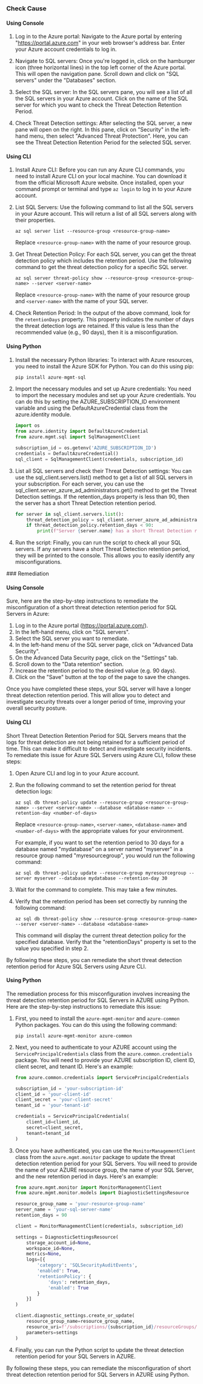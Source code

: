 

<Tabs><Tab title='Cause'>
### Check Cause

#### Using Console

1. Log in to the Azure portal: Navigate to the Azure portal by entering "https://portal.azure.com" in your web browser's address bar. Enter your Azure account credentials to log in.

2. Navigate to SQL servers: Once you're logged in, click on the hamburger icon (three horizontal lines) in the top left corner of the Azure portal. This will open the navigation pane. Scroll down and click on "SQL servers" under the "Databases" section.

3. Select the SQL server: In the SQL servers pane, you will see a list of all the SQL servers in your Azure account. Click on the name of the SQL server for which you want to check the Threat Detection Retention Period.

4. Check Threat Detection settings: After selecting the SQL server, a new pane will open on the right. In this pane, click on "Security" in the left-hand menu, then select "Advanced Threat Protection". Here, you can see the Threat Detection Retention Period for the selected SQL server.

#### Using CLI

1. Install Azure CLI: Before you can run any Azure CLI commands, you need to install Azure CLI on your local machine. You can download it from the official Microsoft Azure website. Once installed, open your command prompt or terminal and type `az login` to log in to your Azure account.

2. List SQL Servers: Use the following command to list all the SQL servers in your Azure account. This will return a list of all SQL servers along with their properties.
    ```
    az sql server list --resource-group <resource-group-name>
    ```
   Replace `<resource-group-name>` with the name of your resource group.

3. Get Threat Detection Policy: For each SQL server, you can get the threat detection policy which includes the retention period. Use the following command to get the threat detection policy for a specific SQL server.
    ```
    az sql server threat-policy show --resource-group <resource-group-name> --server <server-name>
    ```
   Replace `<resource-group-name>` with the name of your resource group and `<server-name>` with the name of your SQL server.

4. Check Retention Period: In the output of the above command, look for the `retentionDays` property. This property indicates the number of days the threat detection logs are retained. If this value is less than the recommended value (e.g., 90 days), then it is a misconfiguration.

#### Using Python

1. Install the necessary Python libraries: To interact with Azure resources, you need to install the Azure SDK for Python. You can do this using pip:

   ```python
   pip install azure-mgmt-sql
   ```

2. Import the necessary modules and set up Azure credentials: You need to import the necessary modules and set up your Azure credentials. You can do this by setting the AZURE_SUBSCRIPTION_ID environment variable and using the DefaultAzureCredential class from the azure.identity module.

   ```python
   import os
   from azure.identity import DefaultAzureCredential
   from azure.mgmt.sql import SqlManagementClient

   subscription_id = os.getenv('AZURE_SUBSCRIPTION_ID')
   credentials = DefaultAzureCredential()
   sql_client = SqlManagementClient(credentials, subscription_id)
   ```

3. List all SQL servers and check their Threat Detection settings: You can use the sql_client.servers.list() method to get a list of all SQL servers in your subscription. For each server, you can use the sql_client.server_azure_ad_administrators.get() method to get the Threat Detection settings. If the retention_days property is less than 90, then the server has a short Threat Detection retention period.

   ```python
   for server in sql_client.servers.list():
       threat_detection_policy = sql_client.server_azure_ad_administrators.get(server.resource_group, server.name)
       if threat_detection_policy.retention_days < 90:
           print(f"Server {server.name} has a short Threat Detection retention period.")
   ```

4. Run the script: Finally, you can run the script to check all your SQL servers. If any servers have a short Threat Detection retention period, they will be printed to the console. This allows you to easily identify any misconfigurations.

</Tab>

<Tab title='Remediation'>
### Remediation

#### Using Console

Sure, here are the step-by-step instructions to remediate the misconfiguration of a short threat detection retention period for SQL Servers in Azure:

1. Log in to the Azure portal (https://portal.azure.com/).
2. In the left-hand menu, click on "SQL servers".
3. Select the SQL server you want to remediate.
4. In the left-hand menu of the SQL server page, click on "Advanced Data Security".
5. On the Advanced Data Security page, click on the "Settings" tab.
6. Scroll down to the "Data retention" section.
7. Increase the retention period to the desired value (e.g. 90 days).
8. Click on the "Save" button at the top of the page to save the changes.

Once you have completed these steps, your SQL server will have a longer threat detection retention period. This will allow you to detect and investigate security threats over a longer period of time, improving your overall security posture.

#### Using CLI

Short Threat Detection Retention Period for SQL Servers means that the logs for threat detection are not being retained for a sufficient period of time. This can make it difficult to detect and investigate security incidents. To remediate this issue for Azure SQL Servers using Azure CLI, follow these steps:

1. Open Azure CLI and log in to your Azure account.

2. Run the following command to set the retention period for threat detection logs:

   ```
   az sql db threat-policy update --resource-group <resource-group-name> --server <server-name> --database <database-name> --retention-day <number-of-days>
   ```

   Replace `<resource-group-name>`, `<server-name>`, `<database-name>` and `<number-of-days>` with the appropriate values for your environment.

   For example, if you want to set the retention period to 30 days for a database named "mydatabase" on a server named "myserver" in a resource group named "myresourcegroup", you would run the following command:

   ```
   az sql db threat-policy update --resource-group myresourcegroup --server myserver --database mydatabase --retention-day 30
   ```

3. Wait for the command to complete. This may take a few minutes.

4. Verify that the retention period has been set correctly by running the following command:

   ```
   az sql db threat-policy show --resource-group <resource-group-name> --server <server-name> --database <database-name>
   ```

   This command will display the current threat detection policy for the specified database. Verify that the "retentionDays" property is set to the value you specified in step 2.

By following these steps, you can remediate the short threat detection retention period for Azure SQL Servers using Azure CLI.

#### Using Python

The remediation process for this misconfiguration involves increasing the threat detection retention period for SQL Servers in AZURE using Python. Here are the step-by-step instructions to remediate this issue:

1. First, you need to install the `azure-mgmt-monitor` and `azure-common` Python packages. You can do this using the following command:

   ```
   pip install azure-mgmt-monitor azure-common
   ```

2. Next, you need to authenticate to your AZURE account using the `ServicePrincipalCredentials` class from the `azure.common.credentials` package. You will need to provide your AZURE subscription ID, client ID, client secret, and tenant ID. Here's an example:

   ```python
   from azure.common.credentials import ServicePrincipalCredentials

   subscription_id = 'your-subscription-id'
   client_id = 'your-client-id'
   client_secret = 'your-client-secret'
   tenant_id = 'your-tenant-id'

   credentials = ServicePrincipalCredentials(
       client_id=client_id,
       secret=client_secret,
       tenant=tenant_id
   )
   ```

3. Once you have authenticated, you can use the `MonitorManagementClient` class from the `azure.mgmt.monitor` package to update the threat detection retention period for your SQL Servers. You will need to provide the name of your AZURE resource group, the name of your SQL Server, and the new retention period in days. Here's an example:

   ```python
   from azure.mgmt.monitor import MonitorManagementClient
   from azure.mgmt.monitor.models import DiagnosticSettingsResource

   resource_group_name = 'your-resource-group-name'
   server_name = 'your-sql-server-name'
   retention_days = 90

   client = MonitorManagementClient(credentials, subscription_id)

   settings = DiagnosticSettingsResource(
       storage_account_id=None,
       workspace_id=None,
       metrics=None,
       logs=[{
           'category': 'SQLSecurityAuditEvents',
           'enabled': True,
           'retentionPolicy': {
               'days': retention_days,
               'enabled': True
           }
       }]
   )

   client.diagnostic_settings.create_or_update(
       resource_group_name=resource_group_name,
       resource_uri=f'/subscriptions/{subscription_id}/resourceGroups/{resource_group_name}/providers/Microsoft.Sql/servers/{server_name}',
       parameters=settings
   )
   ```

4. Finally, you can run the Python script to update the threat detection retention period for your SQL Servers in AZURE.

By following these steps, you can remediate the misconfiguration of short threat detection retention period for SQL Servers in AZURE using Python.


</Tab>
</Tabs>